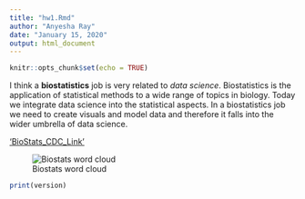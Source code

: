 ```yaml
---
title: "hw1.Rmd"
author: "Anyesha Ray"
date: "January 15, 2020"
output: html_document
---
```


```r
knitr::opts_chunk$set(echo = TRUE)
```



I think a **biostatistics** job is very related to *data science*. Biostatistics is the application of statistical methods to a wide range of topics in biology. Today we integrate data science into the statistical aspects. In a biostatistics job we need to create visuals and model data and therefore it falls into the wider umbrella of data science. 



['BioStats_CDC_Link'](https://www.cdc.gov/hrqol/curriculum/biostatistics.htm)



![Biostats word cloud](/Users/Anyesha/Documents/ds202_hw1/biostatsimage.png) 


```r
print(version)

```

